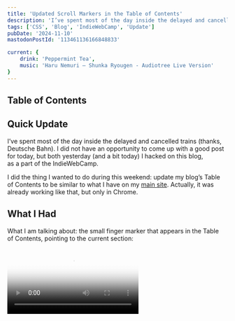 ```yaml
---
title: 'Updated Scroll Markers in the Table of Contents'
description: 'I’ve spent most of the day inside the delayed and cancelled trains (thanks, Deutsche Bahn). I did not have an opportunity to come up with a good post for today, but both yesterday (and a bit today) I hacked on my blog, as a part of the IndieWebCamp. I did the thing I wanted to do during this weekend: update my blog’s Table of Contents to be similar to what I have on my main site.'
tags: ['CSS', 'Blog', 'IndieWebCamp', 'Update']
pubDate: '2024-11-10'
mastodonPostId: '113461136166848833'

current: {
	drink: 'Peppermint Tea',
	music: 'Haru Nemuri — Shunka Ryougen - Audiotree Live Version'
}
---
```



## Table of Contents

## Quick Update

I’ve spent most of the day inside the delayed and cancelled trains (thanks, Deutsche Bahn). I did not have an opportunity to come up with a good post for today, but both yesterday (and a bit today) I hacked on this blog, as a part of the IndieWebCamp.

I did the thing I wanted to do during this weekend: update my blog’s Table of Contents to be similar to what I have on my [main site](https://kizu.dev/). Actually, it was already working like that, but only in Chrome.

## What I Had

What I am talking about: the small finger marker that appears in the Table of Contents, pointing to the current section:


<Video src={demoVideo} poster={demoPoster} caption="The list marker is replaced with a pointing hand symbol for a ToC item when its section is on the screen." />

Before this update, it worked only in Chrome: I was using a heavily modified variation of [my scroll-driven animations experiment](https://kizu.dev/scroll-driven-animations/#table-ofcontents-with-highlighted-current-sections) for scroll markers.

## The Update

Now — it is all the same, but also works in Firefox and Safari!

All thanks to some JS, delivered via a custom element. This is something I briefly mentioned in [my CSS Day talk](https://www.youtube.com/watch?v=ZC_WS05t2lI): instead of trying to cover the whole technology, like scroll-driven animations, with a polyfill, we can only [ponyfill](https://github.com/sindresorhus/ponyfill) a single technique with a custom element and implement only the missing parts.

This is what I did: the technique requires scroll-driven animations, particularly, `timeline-scope`, which Firefox Nightly does not yet support in its outdated experimental implementation of them.

I used an intersection observer and a window resize event to implement what is missing, while keeping most of the styles intact.

I won’t go into the details of the implementation today. Maybe the code behind it could be polished and published as a package? Maybe, one day. Maybe, not. Let me know.

If you’re interested at peeking at the source code of this (far from polished, but at least with some comments), here it is:

- [CSS](https://github.com/kizu/kizu-blog/blob/main/src/styles/features/scroll-markers.css)
- [Astro component with the custom element inside](https://github.com/kizu/kizu-blog/blob/main/src/components/ScrollMarkers.astro)

## The Specs

Interestingly, [Robert Flack](https://github.com/flackr) opened a [CSSWG issue](https://github.com/w3c/csswg-drafts/issues/10720) about scroll-markers as a part of the work they did alongside [Miriam Suzanne](https://www.miriamsuzanne.com/) and [Nicole Sullivan](https://www.stubbornella.org/) on the “carousels” — [“CSS Overflow - Broad Research”](https://css.oddbird.net/overflow/explainer/).

With it, things like that will become _trivial_, and I cannot wait for it to be specified and in the browsers.

